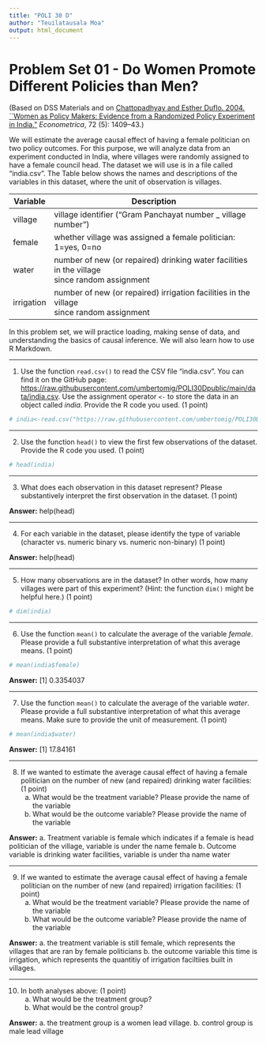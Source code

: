 ```yaml
---
title: "POLI 30 D"
author: "Teuilatausala Moa"
output: html_document
---
```


# Problem Set 01 - Do Women Promote Different Policies than Men?

(Based on DSS Materials and on [Chattopadhyay and Esther Duflo. 2004. ``Women as Policy Makers: Evidence from a Randomized Policy Experiment in India."](https://economics.mit.edu/files/792) *Econometrica*, 72 (5): 1409–43.)

We will estimate the average causal effect of having a female politician on two policy outcomes. For this purpose, we will analyze data from an experiment conducted in India, where villages were randomly assigned to have a female council head. The dataset we will use is in a file called "india.csv". The Table below shows the names and descriptions of the variables in this dataset, where the unit of observation is villages.

| **Variable** | **Description**                                                                                  |
|--------------|--------------------------------------------------------------------------------------------------|
| village      | village identifier ("Gram Panchayat number _ village number")                                    |
| female       | whether village was assigned a female politician: 1=yes, 0=no                                    |
| water        | number of new (or repaired) drinking water facilities in the village <br>since random assignment |
| irrigation   | number of new (or repaired) irrigation facilities in the village<br>since random assignment      |

In this problem set, we will practice loading, making sense of data, and understanding the basics of causal inference. We will also learn how to use R Markdown.

---

1. Use the function `read.csv()` to read the CSV file "india.csv". You can find it on the GitHub page: [https://raw.githubusercontent.com/umbertomig/POLI30Dpublic/main/data/india.csv](https://raw.githubusercontent.com/umbertomig/POLI30Dpublic/main/data/india.csv). Use the assignment operator `<-` to store the data in an object called *india*. Provide the R code you used. (1 point) 


```r
# india<-read.csv("https://raw.githubusercontent.com/umbertomig/POLI30Dpublic/main/data/india.csv")
```

---
    
2. Use the function `head()` to view the first few observations of the dataset. Provide the R code you used. (1 point)

```r
# head(india)
```

---

3. What does each observation in this dataset represent? Please substantively interpret the first observation in the dataset. (1 point)

**Answer:** help(head)

---

4. For each variable in the dataset, please identify the type of variable (character vs. numeric binary vs. numeric non-binary) (1 point)

**Answer:** help(head)

---

5. How many observations are in the dataset? In other words, how many villages were part of this experiment? (Hint: the function `dim()` might be helpful here.) (1 point)

```r
# dim(india)
```

---

6. Use the function `mean()` to calculate the average of the variable *female*. Please provide a full substantive interpretation of what this average means. (1 point)

```r
# mean(india$female)
```

**Answer:** [1] 0.3354037

---

7. Use the function `mean()` to calculate the average of the variable *water*. Please provide a full substantive interpretation of what this average means. Make sure to provide the unit of measurement. (1 point)

```r
# mean(india$water)
```

**Answer:** [1] 17.84161

---

8. If we wanted to estimate the average causal effect of having a female politician on the number of new (and repaired) drinking water facilities: (1 point)
    a. What would be the treatment variable? Please provide the name of the variable
    b. What would be the outcome variable? Please provide the name of the variable

**Answer:** a. Treatment variable is female which indicates if a female is head politician of the village, variable is under the name female
b. Outcome variable is drinking water facilities, variable is under tha name water

---

9. If we wanted to estimate the average causal effect of having a female politician on the number of new (and repaired) irrigation facilities: (1 point)
    a. What would be the treatment variable? Please provide the name of the variable
    b. What would be the outcome variable? Please provide the name of the variable

**Answer:** a. the treatment variable is still female, which represents the villages that are ran by female politicians
b. the outcome variable this time is irrigation, which represents the quantitiy of irrigation faciltiies built in villages. 

---

10. In both analyses above: (1 point)
    a. What would be the treatment group?
    b. What would be the control group?

**Answer:** a. the treatment group is a women lead village. 
b. control group is male lead village 
